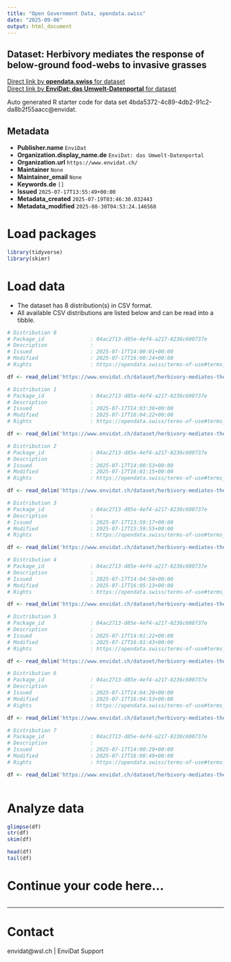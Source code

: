 ```yaml
---
title: "Open Government Data, opendata.swiss"
date: "2025-09-06"
output: html_document
---
```


## Dataset: Herbivory mediates the response of below-ground food-webs to invasive grasses



[Direct link by **opendata.swiss** for dataset](https://opendata.swiss/de/dataset/herbivory-mediates-the-response-of-below-ground-food-webs-to-invasive-grasses)<br>
[Direct link by **EnviDat: das Umwelt-Datenportal** for dataset](https://www.envidat.ch/#/metadata/herbivory-mediates-the-response-of-below-ground-food-webs-to-invasive-grasses)

Auto generated R starter code for data set 4bda5372-4c89-4db2-91c2-da8b2f55aacc@envidat.

## Metadata

- **Publisher.name** `EnviDat`
- **Organization.display_name.de** `EnviDat: das Umwelt-Datenportal`
- **Organization.url** `https://www.envidat.ch/`
- **Maintainer** `None`
- **Maintainer_email** `None`
- **Keywords.de** `[]`
- **Issued** `2025-07-17T13:55:49+00:00`
- **Metadata_created** `2025-07-19T03:46:30.032443`
- **Metadata_modified** `2025-08-30T04:53:24.146568`


# Load packages

```r

library(tidyverse)
library(skimr)

```

# Load data

-   The dataset has 8 distribution(s) in CSV format.
-   All available CSV distributions are listed below and can be read into a tibble.

```r

# Distribution 0
# Package_id               : 04ac2713-d85e-4ef4-a217-8236c600737e
# Description              : 
# Issued                   : 2025-07-17T14:00:01+00:00
# Modified                 : 2025-07-17T16:00:24+00:00
# Rights                   : https://opendata.swiss/terms-of-use#terms_by

df <- read_delim('https://www.envidat.ch/dataset/herbivory-mediates-the-response-of-below-ground-food-webs-to-invasive-grasses/resource/9303e1cc-6bd5-4274-8e3c-64857ee50dff')

# Distribution 1
# Package_id               : 04ac2713-d85e-4ef4-a217-8236c600737e
# Description              : 
# Issued                   : 2025-07-17T14:03:36+00:00
# Modified                 : 2025-07-17T16:04:22+00:00
# Rights                   : https://opendata.swiss/terms-of-use#terms_by

df <- read_delim('https://www.envidat.ch/dataset/herbivory-mediates-the-response-of-below-ground-food-webs-to-invasive-grasses/resource/5cd79f48-2967-4687-8a34-cf18c3e3f9b4')

# Distribution 2
# Package_id               : 04ac2713-d85e-4ef4-a217-8236c600737e
# Description              : 
# Issued                   : 2025-07-17T14:00:53+00:00
# Modified                 : 2025-07-17T16:01:15+00:00
# Rights                   : https://opendata.swiss/terms-of-use#terms_by

df <- read_delim('https://www.envidat.ch/dataset/herbivory-mediates-the-response-of-below-ground-food-webs-to-invasive-grasses/resource/d54a6c74-d9a7-4c1d-bff2-fe2aa355cfdc')

# Distribution 3
# Package_id               : 04ac2713-d85e-4ef4-a217-8236c600737e
# Description              : 
# Issued                   : 2025-07-17T13:59:17+00:00
# Modified                 : 2025-07-17T15:59:55+00:00
# Rights                   : https://opendata.swiss/terms-of-use#terms_by

df <- read_delim('https://www.envidat.ch/dataset/herbivory-mediates-the-response-of-below-ground-food-webs-to-invasive-grasses/resource/a2d0a31a-cfb3-421c-9970-36f0f2ba9b5e')

# Distribution 4
# Package_id               : 04ac2713-d85e-4ef4-a217-8236c600737e
# Description              : 
# Issued                   : 2025-07-17T14:04:58+00:00
# Modified                 : 2025-07-17T16:05:13+00:00
# Rights                   : https://opendata.swiss/terms-of-use#terms_by

df <- read_delim('https://www.envidat.ch/dataset/herbivory-mediates-the-response-of-below-ground-food-webs-to-invasive-grasses/resource/ef16a55a-9e7e-447e-9fb8-c07818c42b82')

# Distribution 5
# Package_id               : 04ac2713-d85e-4ef4-a217-8236c600737e
# Description              : 
# Issued                   : 2025-07-17T14:01:22+00:00
# Modified                 : 2025-07-17T16:01:43+00:00
# Rights                   : https://opendata.swiss/terms-of-use#terms_by

df <- read_delim('https://www.envidat.ch/dataset/herbivory-mediates-the-response-of-below-ground-food-webs-to-invasive-grasses/resource/46a505cc-ced8-41da-92f6-c2db25b46550')

# Distribution 6
# Package_id               : 04ac2713-d85e-4ef4-a217-8236c600737e
# Description              : 
# Issued                   : 2025-07-17T14:04:26+00:00
# Modified                 : 2025-07-17T16:04:53+00:00
# Rights                   : https://opendata.swiss/terms-of-use#terms_by

df <- read_delim('https://www.envidat.ch/dataset/herbivory-mediates-the-response-of-below-ground-food-webs-to-invasive-grasses/resource/3b85e403-72c0-4f1c-bde3-c0464a59b660')

# Distribution 7
# Package_id               : 04ac2713-d85e-4ef4-a217-8236c600737e
# Description              : 
# Issued                   : 2025-07-17T14:00:29+00:00
# Modified                 : 2025-07-17T16:00:49+00:00
# Rights                   : https://opendata.swiss/terms-of-use#terms_by

df <- read_delim('https://www.envidat.ch/dataset/herbivory-mediates-the-response-of-below-ground-food-webs-to-invasive-grasses/resource/695104b9-95dd-4ee3-bd87-b99f62c82816')



```

# Analyze data

```r

glimpse(df)
str(df)
skim(df)

head(df)
tail(df)

```

# Continue your code here...

```r

```

------------------------------------------------------------------------

# Contact

envidat@wsl.ch | EnviDat Support
